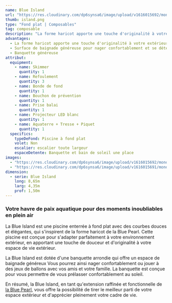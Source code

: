 ```yaml
---
name: Blue Island
url: "https://res.cloudinary.com/dp6synsa6/image/upload/v1616015692/monoblocs-fonds-plats/blue-pearl/piscine-blue-island-1_ih0rms.jpg"
thumb: island.png
type: "Fond plat | Composables"
tag: composable
description: "La forme haricot apporte une touche d'originalité à votre extérieur et souligne les arrondis d'une plage au naturel"
advantages:
  - La forme haricot apporte une touche d'originalité à votre extérieur et souligne les arrondis d'une plage au naturel.
  - Surface de baignade généreuse pour nager confortablement et se détendre sur la banquette.
  - Banquette généreuse
attribut:
  equipment:
    - name: Skimmer
      quantity: 1
    - name: Refoulement
      quantity: 3
    - name: Bonde de fond
      quantity: 1
    - name: Bouchon de prévention
      quantity: 1
    - name: Prise balai
      quantity: 1
    - name: Projecteur LED blanc
      quantity: 1
    - name: Aquaterre + Tresse + Piquet
      quantity: 1
  specifics:
    typeDeFond: Piscine à fond plat
    volet: Non
    escalier: escalier toute largeur
    espaceDetente: Banquette et bain de soleil une place
images:
  - "https://res.cloudinary.com/dp6synsa6/image/upload/v1616015692/monoblocs-fonds-plats/blue-pearl/piscine-blue-island-1_ih0rms.jpg"
  - "https://res.cloudinary.com/dp6synsa6/image/upload/v1616015691/monoblocs-fonds-plats/blue-pearl/piscine-blue-pearl-8_ijh1kz.jpg"
dimension:
  - serie: Blue Island
    long: 8,65m
    larg: 4,35m
    prof: 1,50m
---
```


<div class="mt-4 max-w-[720px]">
  <h3 class= "text-primary mb-2 text-center font-semibold">
    Votre havre de paix aquatique pour des moments inoubliables en plein air 
  </h3>
  La Blue Island est une piscine enterrée à fond plat avec des courbes douces et élégantes, qui s'inspirent de la forme haricot de la Blue Pearl. Cette piscine est conçue pour s'adapter parfaitement à votre environnement extérieur, en apportant une touche de douceur et d'originalité à votre espace de vie extérieur.

La Blue Island est dotée d'une banquette arrondie qui offre un espace de baignade généreux Vous pourrez ainsi nager confortablement ou jouer à des jeux de ballons avec vos amis et votre famille. La banquette est conçue pour vous permettre de vous prélasser confortablement au soleil.

En résumé, la Blue Island, en tant qu'extension raffinée et fonctionnelle de <span class="text-black font-semibold hover:text-primary">[la Blue Pearl](Blue-Pearl)</span>, vous offre la possibilité de tirer le meilleur parti de votre espace extérieur et d'apprécier pleinement votre cadre de vie.

</div>
